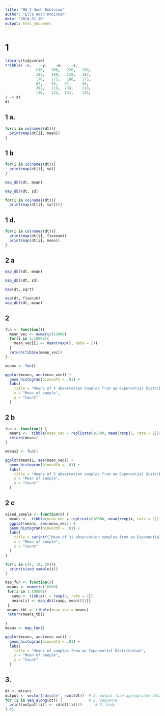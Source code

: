 ```yaml
---
title: "HW 2 Hoch Robinson"
author: "Ella Hoch Robinson"
date: "2024-02-10"
output: html_document
---
```


# 1

```r
library(tidyverse)
tribble( ~x,    ~y,    ~w,    ~z,
              210,   300,   220,   180,
              102,   100,   119,   187,
              176,   175,   188,   173,
              87,    95,   91,     94,
              202,   210,  234,    218,
              110,   122,  131,    128,
) -> dt
dt
```

## 1 a.

```r
for(i in colnames(dt)){
  print(map(dt[i], mean))
}
```

## 1 b

```r
for(i in colnames(dt)){
  print(map(dt[i], sd))
}
```


```r
map_dbl(dt, mean)
```

```r
map_dbl(dt, sd)
```

```r
for(i in colnames(dt)){
  print(map(dt[i], sqrt))}
```

## 1 d.

```r
for(i in colnames(dt)){
  print(map(dt[i], fivenum))
  print(map(dt[i], mean))
}
```

## 2 a

```r
map_dbl(dt, mean)
```

```r
map_dbl(dt, sd)
```

```r
map(dt, sqrt)
```

```r
map(dt, fivenum)
map_dbl(dt, mean)
```

## 2

```r
fun <- function(){
  mean_vec <- numeric(10000)
  for(i in 1:10000){
    mean_vec[i] <- mean(rexp(5, rate = 2))
  }
  return(tibble(mean_vec))
}

means <- fun()

ggplot(means, aes(mean_vec)) +
  geom_histogram(binwidth = .01) +
  labs(
    title = "Means of 5 observation samples from an Exponential Distribution",
    x = "Mean of sample",
    y = "Count"
  )
```


## 2 b

```r
fun <- function() {
  means <-  tibble(mean_vec = replicate(10000, mean(rexp(5, rate = 2))))
  return(means)
}

means2 <- fun()

ggplot(means2, aes(mean_vec)) +
  geom_histogram(binwidth = .01) +
  labs(
    title = "Means of 5 observation samples from an Exponential Distribution",
    x = "Mean of sample",
    y = "Count"
  )
```

## 2 c

```r
sized_sample <- function(x) {
  means <-  tibble(mean_vec = replicate(10000, mean(rexp(x, rate = 2))))
  ggplot(means, aes(mean_vec)) +
  geom_histogram(binwidth = .01) +
  labs(
    title = sprintf("Mean of %i observation samples from an Exponential Distribution", i),
    x = "Mean of sample",
    y = "Count"
  )
}

for(i in c(5, 10, 20)){
  print(sized_sample(i))
}

```

```r
map_fun <- function(){
 means <- numeric(10000)
 for(i in 1:10000){
   samp <- tibble(i = rexp(5, rate = 2))
   means[i] <- map_dbl(samp, mean)[[1]]
 }
 means_tbl <- tibble(mean_vec = means)
 return(means_tbl)
 
}
means <- map_fun()

ggplot(means, aes(mean_vec)) +
  geom_histogram(binwidth = .01) +
  labs(
    title = "Means of samples from an Exponential Distribution",
    x = "Mean of sample",
    y = "Count"
  )
```


## 3.

```r
dt <- mtcars
output <- vector("double", ncol(dt))  # 1. output (use appropriate data frame instead of df)
for (i in seq_along(dt)) {            # 2. sequence
  print(output[[i]] <- sd(dt[[i]]))      # 3. body
} #5
```


